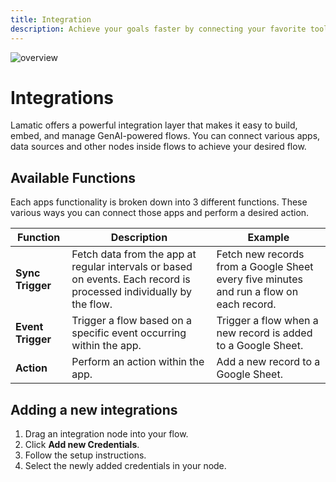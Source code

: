 ```yaml
---
title: Integration
description: Achieve your goals faster by connecting your favorite tools and services to Lamatic Studio.
---
```





![overview](./img/overview.png)
# Integrations

Lamatic offers a powerful integration layer that makes it easy to build, embed, and manage GenAI-powered flows.
You can connect various apps, data sources and other nodes inside flows to achieve your desired flow.

<IntegrationsIndex/>

## Available Functions

Each apps functionality is broken down into 3 different functions. These various ways you can connect those apps and perform a desired action.

| **Function**     | **Description**                                                                                                                                         | **Example**                                                                                   |
|------------------|---------------------------------------------------------------------------------------------------------------------------------------------------------|-----------------------------------------------------------------------------------------------|
| **Sync Trigger** | Fetch data from the app at regular intervals or based on events. Each record is processed individually by the flow.                                    | Fetch new records from a Google Sheet every five minutes and run a flow on each record.       |
| **Event Trigger**| Trigger a flow based on a specific event occurring within the app.                                                                                      | Trigger a flow when a new record is added to a Google Sheet.                                 |
| **Action**       | Perform an action within the app.                                                                                                                       | Add a new record to a Google Sheet.                                                           |


## Adding a new integrations

1. Drag an integration node into your flow.  
2. Click **Add new Credentials**.  
3. Follow the setup instructions.  
4. Select the newly added credentials in your node.

